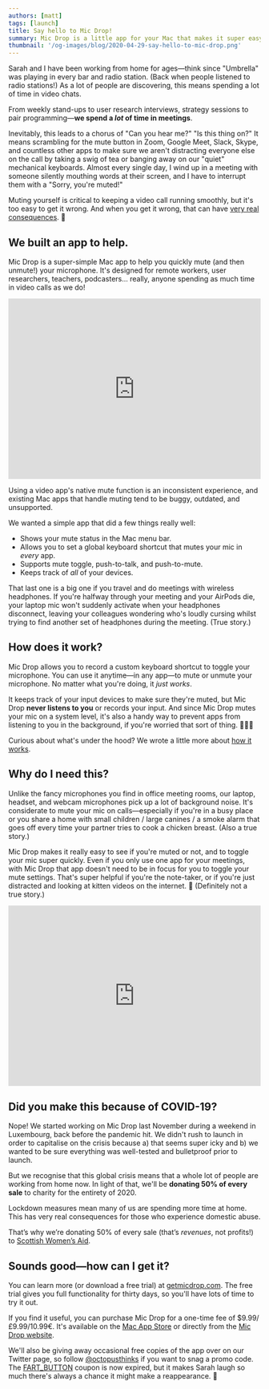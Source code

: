 ```yaml
---
authors: [matt]
tags: [launch]
title: Say hello to Mic Drop!
summary: Mic Drop is a little app for your Mac that makes it super easy to mute (and unmute!) your mic, using a global shortcut or a menu bar control. It's also our very first app, so please forgive us if we use too many exclamation points.
thumbnail: '/og-images/blog/2020-04-29-say-hello-to-mic-drop.png'
---
```




Sarah and I have been working from home for ages—think since "Umbrella" was playing in every bar and radio station. (Back when people listened to radio stations!) As a lot of people are discovering, this means spending a lot of time in video chats.

From weekly stand-ups to user research interviews, strategy sessions to pair programming—**we spend a _lot_ of time in meetings**.

Inevitably, this leads to a chorus of "Can you hear me?" "Is this thing on?" It means scrambling for the mute button in Zoom, Google Meet, Slack, Skype, and countless other apps to make sure we aren't distracting everyone else on the call by taking a swig of tea or banging away on our "quiet" mechanical keyboards. Almost every single day, I wind up in a meeting with someone silently mouthing words at their screen, and I have to interrupt them with a "Sorry, you're muted!"

Muting yourself is critical to keeping a video call running smoothly, but it's too easy to get it wrong. And when you get it wrong, that can have [very real consequences](https://twitter.com/Alain_Tolhurst/status/1252987811751436293). 🙊

## We built an app to help.

Mic Drop is a super-simple Mac app to help you quickly mute (and then unmute!) your microphone. It's designed for remote workers, user researchers, teachers, podcasters... really, anyone spending as much time in video calls as we do!

<div
  css={css`
    margin-bottom: 4.8rem;
  `}
>
  <iframe
    src="https://player.vimeo.com/video/413219955"
    width="100%"
    height="360"
    frameborder="0"
    allow="autoplay; fullscreen"
    allowfullscreen
  ></iframe>
</div>

Using a video app's native mute function is an inconsistent experience, and existing Mac apps that handle muting tend to be buggy, outdated, and unsupported.

We wanted a simple app that did a few things really well:

- Shows your mute status in the Mac menu bar.
- Allows you to set a global keyboard shortcut that mutes your mic in _every_ app.
- Supports mute toggle, push-to-talk, and push-to-mute.
- Keeps track of _all_ of your devices.

That last one is a big one if you travel and do meetings with wireless headphones. If you're halfway through your meeting and your AirPods die, your laptop mic won't suddenly activate when your headphones disconnect, leaving your colleagues wondering who's loudly cursing whilst trying to find another set of headphones during the meeting. (True story.)

## How does it work?

Mic Drop allows you to record a custom keyboard shortcut to toggle your microphone. You can use it anytime—in any app—to mute or unmute your microphone. No matter what you're doing, it _just works_.

<DecorativeImage
  alt="Mic Drop's preferences pane, showing a custom hotkey recorder."
  image="mic-drop-customisable.png"
/>

It keeps track of your input devices to make sure they're muted, but Mic Drop **never listens to you** or records your input. And since Mic Drop mutes your mic on a system level, it's also a handy way to prevent apps from listening to you in the background, if you're worried that sort of thing. 🕵🏻‍♂️

Curious about what's under the hood? We wrote a little more about [how it works](https://getmicdrop.com/under-the-hood/).

## Why do I need this?

Unlike the fancy microphones you find in office meeting rooms, our laptop, headset, and webcam microphones pick up a lot of background noise. It's considerate to mute your mic on calls—especially if you're in a busy place or you share a home with small children / large canines / a smoke alarm that goes off every time your partner tries to cook a chicken breast. (Also a true story.)

<DecorativeImage
  alt="Mic Drop's mute indicator, showing whether you're muted or not."
  image="mic-drop-confidence-inspiring.png"
/>

Mic Drop makes it really easy to see if you're muted or not, and to toggle your mic super quickly. Even if you only use one app for your meetings, with Mic Drop that app doesn't need to be in focus for you to toggle your mute settings. That's super helpful if you're the note-taker, or if you're just distracted and looking at kitten videos on the internet. 🤫 (Definitely not a true story.)

<div
  css={css`
    margin-bottom: 4.8rem;
  `}
>
  <iframe
    src="https://player.vimeo.com/video/413226638"
    width="100%"
    height="360"
    frameborder="0"
    allow="autoplay; fullscreen"
    allowfullscreen
  ></iframe>
</div>

## Did you make this because of COVID-19?

Nope! We started working on Mic Drop last November during a weekend in Luxembourg, back before the pandemic hit. We didn't rush to launch in order to capitalise on the crisis because a) that seems super icky and b) we wanted to be sure everything was well-tested and bulletproof prior to launch.

But we recognise that this global crisis means that a whole lot of people are working from home now. In light of that, we'll be **donating 50% of every sale** to charity for the entirety of 2020.

Lockdown measures mean many of us are spending more time at home. This has very real consequences for those who experience domestic abuse.

That’s why we’re donating 50% of every sale (that’s _revenues_, not profits!) to [Scottish Women’s Aid](https://womensaid.scot/covid-19/).

## Sounds good—how can I get it?

You can learn more (or download a free trial) at [getmicdrop.com](https://getmicdrop.com/). The free trial gives you full functionality for thirty days, so you'll have lots of time to try it out.

If you find it useful, you can purchase Mic Drop for a one-time fee of \$9.99/£9.99/10.99€. It's available on the [Mac App Store](https://apps.apple.com/app/mic-drop/id1489816366) or directly from the [Mic Drop website](https://getmicdrop.com/?action=purchase).

We'll also be giving away occasional free copies of the app over on our Twitter page, so follow [@octopusthinks](https://twitter.com/octopusthinks) if you want to snag a promo code. The [FART_BUTTON](https://twitter.com/EliFitch/status/1249711579429511172) coupon is now expired, but it makes Sarah laugh so much there's always a chance it might make a reappearance. 💨
